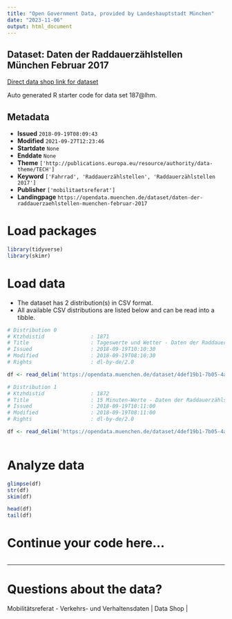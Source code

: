 ```yaml
---
title: "Open Government Data, provided by Landeshauptstadt München"
date: "2023-11-06"
output: html_document
---
```


## Dataset: Daten der Raddauerzählstellen München Februar 2017

[Direct data shop link for dataset](https://opendata.muenchen.de/dataset/daten-der-raddauerzaehlstellen-muenchen-februar-2017)

Auto generated R starter code for data set 187@lhm.

## Metadata

- **Issued** `2018-09-19T08:09:43`
- **Modified** `2021-09-27T12:23:46`
- **Startdate** `None`
- **Enddate** `None`
- **Theme** `['http://publications.europa.eu/resource/authority/data-theme/TECH']`
- **Keyword** `['Fahrrad', 'Raddauerzählstellen', 'Raddauerzählstellen 2017']`
- **Publisher** `['mobilitaetsreferat']`
- **Landingpage** `https://opendata.muenchen.de/dataset/daten-der-raddauerzaehlstellen-muenchen-februar-2017`


# Load packages

```r

library(tidyverse)
library(skimr)

```

# Load data

-   The dataset has 2 distribution(s) in CSV format.
-   All available CSV distributions are listed below and can be read into a tibble.

```r

# Distribution 0
# Ktzhdistid               : 1871
# Title                    : Tageswerte und Wetter - Daten der Raddauerzählstellen München Februar 2017
# Issued                   : 2018-09-19T10:10:30
# Modified                 : 2018-09-19T08:10:30
# Rights                   : dl-by-de/2.0

df <- read_delim('https://opendata.muenchen.de/dataset/4def19b1-7b05-4a0c-ad6d-0d1061e88038/resource/66ab7797-e225-4f20-9dfd-efa1f984fb7d/download/rad201702tage.csv')

# Distribution 1
# Ktzhdistid               : 1872
# Title                    : 15 Minuten-Werte - Daten der Raddauerzählstellen München Februar 2017
# Issued                   : 2018-09-19T10:11:00
# Modified                 : 2018-09-19T08:11:00
# Rights                   : dl-by-de/2.0

df <- read_delim('https://opendata.muenchen.de/dataset/4def19b1-7b05-4a0c-ad6d-0d1061e88038/resource/3c367280-32de-4598-8352-4b2d780214c6/download/rad20170215min.csv')



```

# Analyze data

```r

glimpse(df)
str(df)
skim(df)

head(df)
tail(df)

```

# Continue your code here...

```r

```

------------------------------------------------------------------------

# Questions about the data?

Mobilitätsreferat - Verkehrs- und Verhaltensdaten | Data Shop | 
